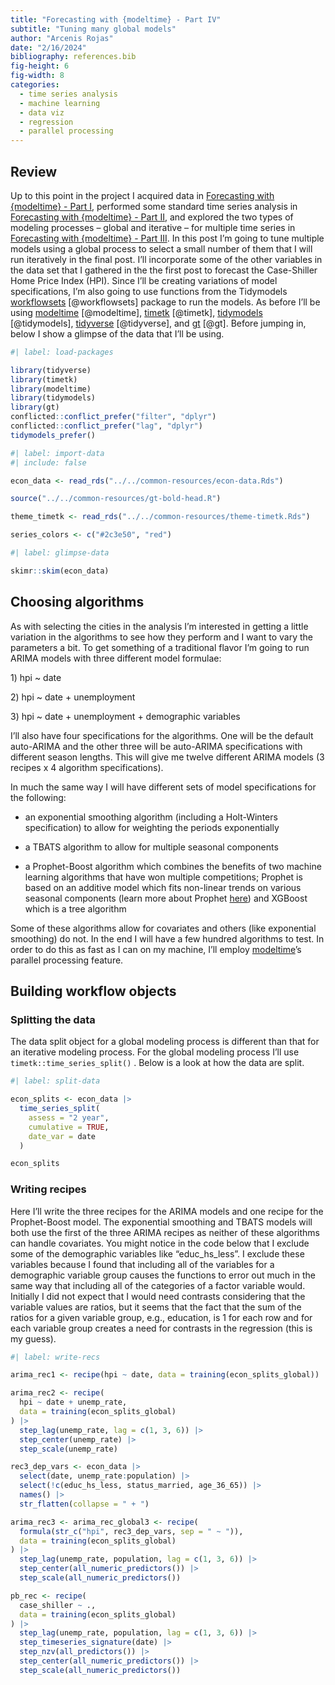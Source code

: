 ```yaml
---
title: "Forecasting with {modeltime} - Part IV"
subtitle: "Tuning many global models"
author: "Arcenis Rojas"
date: "2/16/2024"
bibliography: references.bib
fig-height: 6
fig-width: 8
categories:
  - time series analysis
  - machine learning
  - data viz
  - regression
  - parallel processing
---
```


## Review

Up to this point in the project I acquired data in [Forecasting with {modeltime} - Part I](../20240212-forecasting-with-modeltime-part-1/forecasting-with-modeltime-part-1.qmd), performed some standard time series analysis in [Forecasting with {modeltime} - Part II](../20240215-forecasting-with-modeltime-part-2/forecasting-with-modeltime-part-2.qmd), and explored the two types of modeling processes – global and iterative – for multiple time series in [Forecasting with {modeltime} - Part III](../20240216-forecasting-with-modeltime-part-3/forecasting-with-modeltime-part-3.qmd). In this post I'm going to tune multiple models using a global process to select a small number of them that I will run iteratively in the final post. I'll incorporate some of the other variables in the data set that I gathered in the the first post to forecast the Case-Shiller Home Price Index (HPI). Since I'll be creating variations of model specifications, I'm also going to use functions from the Tidymodels [workflowsets](https://workflowsets.tidymodels.org/) [@workflowsets] package to run the models. As before I'll be using [modeltime](https://business-science.github.io/modeltime/index.html) [@modeltime], [timetk](https://business-science.github.io/timetk/) [@timetk], [tidymodels](https://www.tidymodels.org/) [@tidymodels], [tidyverse](https://www.tidyverse.org/) [@tidyverse], and [gt](#0) [@gt]. Before jumping in, below I show a glimpse of the data that I'll be using.

```r
#| label: load-packages

library(tidyverse)
library(timetk)
library(modeltime)
library(tidymodels)
library(gt)
conflicted::conflict_prefer("filter", "dplyr")
conflicted::conflict_prefer("lag", "dplyr")
tidymodels_prefer()
```

```r
#| label: import-data
#| include: false

econ_data <- read_rds("../../common-resources/econ-data.Rds")

source("../../common-resources/gt-bold-head.R")

theme_timetk <- read_rds("../../common-resources/theme-timetk.Rds") 

series_colors <- c("#2c3e50", "red")
```

```r
#| label: glimpse-data

skimr::skim(econ_data)

```

## Choosing algorithms

As with selecting the cities in the analysis I'm interested in getting a little variation in the algorithms to see how they perform and I want to vary the parameters a bit. To get something of a traditional flavor I'm going to run ARIMA models with three different model formulae:

1\) hpi \~ date

2\) hpi \~ date + unemployment

3\) hpi \~ date + unemployment + demographic variables

I'll also have four specifications for the algorithms. One will be the default auto-ARIMA and the other three will be auto-ARIMA specifications with different season lengths. This will give me twelve different ARIMA models (3 recipes x 4 algorithm specifications).

In much the same way I will have different sets of model specifications for the following:

-   an exponential smoothing algorithm (including a Holt-Winters specification) to allow for weighting the periods exponentially

-   a TBATS algorithm to allow for multiple seasonal components

-   a Prophet-Boost algorithm which combines the benefits of two machine learning algorithms that have won multiple competitions; Prophet is based on an additive model which fits non-linear trends on various seasonal components (learn more about Prophet [here](https://facebook.github.io/prophet/)) and XGBoost which is a tree algorithm

Some of these algorithms allow for covariates and others (like exponential smoothing) do not. In the end I will have a few hundred algorithms to test. In order to do this as fast as I can on my machine, I'll employ [modeltime](https://business-science.github.io/modeltime/index.html)'s parallel processing feature.

## Building workflow objects

### Splitting the data

The data split object for a global modeling process is different than that for an iterative modeling process. For the global modeling process I'll use `timetk::time_series_split()` . Below is a look at how the data are split.

```r
#| label: split-data

econ_splits <- econ_data |>
  time_series_split(
    assess = "2 year",
    cumulative = TRUE,
    date_var = date   
  )

econ_splits
```

### Writing recipes

Here I'll write the three recipes for the ARIMA models and one recipe for the Prophet-Boost model. The exponential smoothing and TBATS models will both use the first of the three ARIMA recipes as neither of these algorithms can handle covariates. You might notice in the code below that I exclude some of the demographic variables like "educ_hs_less". I exclude these variables because I found that including all of the variables for a demographic variable group causes the functions to error out much in the same way that including all of the categories of a factor variable would. Initially I did not expect that I would need contrasts considering that the variable values are ratios, but it seems that the fact that the sum of the ratios for a given variable group, e.g., education, is 1 for each row and for each variable group creates a need for contrasts in the regression (this is my guess).

```r
#| label: write-recs

arima_rec1 <- recipe(hpi ~ date, data = training(econ_splits_global))

arima_rec2 <- recipe(
  hpi ~ date + unemp_rate,
  data = training(econ_splits_global)
) |>
  step_lag(unemp_rate, lag = c(1, 3, 6)) |>
  step_center(unemp_rate) |>
  step_scale(unemp_rate)

rec3_dep_vars <- econ_data |>
  select(date, unemp_rate:population) |>
  select(!c(educ_hs_less, status_married, age_36_65)) |>
  names() |>
  str_flatten(collapse = " + ")

arima_rec3 <- arima_rec_global3 <- recipe(
  formula(str_c("hpi", rec3_dep_vars, sep = " ~ ")),
  data = training(econ_splits_global)
) |>
  step_lag(unemp_rate, population, lag = c(1, 3, 6)) |>
  step_center(all_numeric_predictors()) |>
  step_scale(all_numeric_predictors())

pb_rec <- recipe(
  case_shiller ~ .,
  data = training(econ_splits_global)
) |>
  step_lag(unemp_rate, population, lag = c(1, 3, 6)) |>
  step_timeseries_signature(date) |>
  step_nzv(all_predictors()) |>
  step_center(all_numeric_predictors()) |>
  step_scale(all_numeric_predictors())

```
